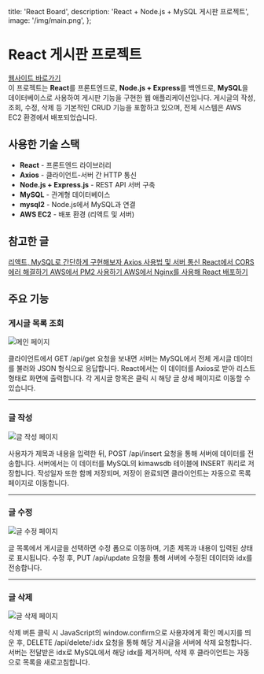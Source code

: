   title: 'React Board',
  description: 'React + Node.js + MySQL 게시판 프로젝트',
  image: '/img/main.png',
};

#  React 게시판 프로젝트

<div className="flex flex-col space-y-2 text-blue-600 h-[30px] font-semibold">
  <a href="http://3.34.177.110/" target="_blank" rel="noopener noreferrer"> 웹사이트 바로가기</a>
</div>

<div className="mt-2 text-gray-700">
  이 프로젝트는 <strong>React</strong>를 프론트엔드로, <strong>Node.js + Express</strong>를 백엔드로, <strong>MySQL</strong>을 데이터베이스로 사용하여 게시판 기능을 구현한 웹 애플리케이션입니다.  
  게시글의 작성, 조회, 수정, 삭제 등 기본적인 CRUD 기능을 포함하고 있으며, 전체 시스템은 AWS EC2 환경에서 배포되었습니다.
</div>

<div className="border-b border-gray-300 my-4" />

##  사용한 기술 스택

<ul className="list-disc pl-5 text-gray-800 space-y-1">
  <li><strong>React</strong> - 프론트엔드 라이브러리</li>
  <li><strong>Axios</strong> - 클라이언트-서버 간 HTTP 통신</li>
  <li><strong>Node.js + Express.js</strong> - REST API 서버 구축</li>
  <li><strong>MySQL</strong> - 관계형 데이터베이스</li>
  <li><strong>mysql2</strong> - Node.js에서 MySQL과 연결</li>
  <li><strong>AWS EC2</strong> - 배포 환경 (리액트 및 서버)</li>
</ul>

<div className="border-b border-gray-300 my-4" />

##  참고한 글

<div className="flex flex-col space-y-2 text-blue-600 font-medium mt-2">
  <a href="https://sungt.tistory.com/20?category=1029329" target="_blank" rel="noopener noreferrer">
    리액트, MySQL로 간단하게 구현해보자
  </a>
  <a href="https://velog.io/@zofqofhtltm8015/Axios-%EC%82%AC%EC%9A%A9%EB%B2%95-%EC%84%9C%EB%B2%84-%ED%86%B5%EC%8B%A0-%ED%95%B4%EB%B3%B4%EA%B8%B0" target="_blank" rel="noopener noreferrer">
    Axios 사용법 및 서버 통신
  </a>
  <a href="https://velog.io/@yunsungyang-omc/React-React-App%EC%97%90%EC%84%9C-CORS-%EC%9D%B4%EC%8A%88-%ED%95%B4%EA%B2%B0%ED%95%98%EA%B8%B0" target="_blank" rel="noopener noreferrer">
    React에서 CORS 에러 해결하기
  </a>
  <a href="https://develop-const.tistory.com/42" target="_blank" rel="noopener noreferrer">
    AWS에서 PM2 사용하기
  </a>
  <a href="https://velog.io/@jjmclo159/Nginx%EB%A1%9C-React-%EB%B0%B0%ED%8F%AC%ED%95%98%EA%B8%B0-%EB%A6%AC%EB%88%85%EC%8A%A4-%ED%99%98%EA%B2%BD" target="_blank" rel="noopener noreferrer">
    AWS에서 Nginx를 사용해 React 배포하기
  </a>
</div>

<div className="border-b border-gray-300 my-4" />

##  주요 기능

<div className="space-y-6 mt-4">

###  게시글 목록 조회

![메인 페이지](/img/main.png)

<div className="text-base text-gray-800">
  클라이언트에서 GET /api/get 요청을 보내면 서버는 MySQL에서 전체 게시글 데이터를 불러와 JSON 형식으로 응답합니다.  
  React에서는 이 데이터를 Axios로 받아 리스트 형태로 화면에 출력합니다.  
  각 게시글 항목은 클릭 시 해당 글 상세 페이지로 이동할 수 있습니다.
</div>

---

###  글 작성

![글 작성 페이지](/img/min.png)

<div className="text-base text-gray-800">
  사용자가 제목과 내용을 입력한 뒤, POST /api/insert 요청을 통해 서버에 데이터를 전송합니다.  
  서버에서는 이 데이터를 MySQL의 kimawsdb 테이블에 INSERT 쿼리로 저장합니다.  
  작성일자 또한 함께 저장되며, 저장이 완료되면 클라이언트는 자동으로 목록 페이지로 이동합니다.
</div>

---

###  글 수정

![글 수정 페이지](/img/sujun.png)

<div className="text-base text-gray-800">
  글 목록에서 게시글을 선택하면 수정 폼으로 이동하며, 기존 제목과 내용이 입력된 상태로 표시됩니다.  
  수정 후, PUT /api/update 요청을 통해 서버에 수정된 데이터와 idx를 전송합니다.  
</div>

---

###  글 삭제

![글 삭제 페이지](/img/dlet.png)

<div className="text-base text-gray-800">
  삭제 버튼 클릭 시 JavaScript의 window.confirm으로 사용자에게 확인 메시지를 띄운 후,  
  DELETE /api/delete/:idx 요청을 통해 해당 게시글을 서버에 삭제 요청합니다.  
  서버는 전달받은 idx로 MySQL에서 해당 idx를 제거하며, 삭제 후 클라이언트는 자동으로 목록을 새로고침합니다.
</div>

</div>
